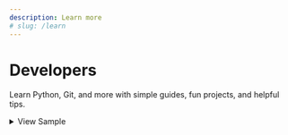 ```yaml
---
description: Learn more
# slug: /learn
---
```


# Developers

Learn Python, Git, and more with simple guides, fun projects, and helpful tips.

<details>
<summary>View Sample</summary>


```python
def add(x, y):
    return x + y

def subtract(x, y):
    return x - y

def multiply(x, y):
    return x * y

def divide(x, y):
    if y == 0:
        return "Error! Division by zero."
    return x / y
# highlight-start
print("Select operation:")
print("1. Add")
print("2. Subtract")
print("3. Multiply")
print("4. Divide")
# highlight-end
choice = input("Enter choice(1/2/3/4): ")


num1 = float(input("Enter first number: "))
num2 = float(input("Enter second number: "))


# highlight-next-line
if choice == '1':
    print(num1, "+", num2, "=", add(num1, num2))
elif choice == '2':
    print(num1, "-", num2, "=", subtract(num1, num2))
elif choice == '3':
    print(num1, "*", num2, "=", multiply(num1, num2))
elif choice == '4':
    print(num1, "/", num2, "=", divide(num1, num2))
else:
    print("Invalid input")
```
</details>

